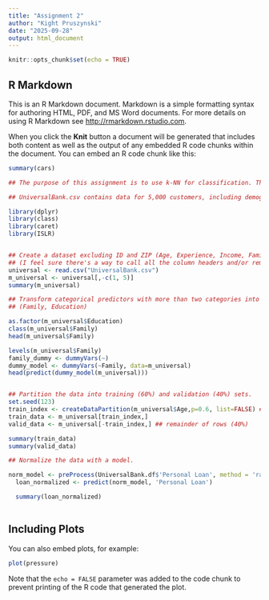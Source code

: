 ```yaml
---
title: "Assignment 2"
author: "Kight Pruszynski"
date: "2025-09-28"
output: html_document
---
```


```r
knitr::opts_chunk$set(echo = TRUE)
```

## R Markdown

This is an R Markdown document. Markdown is a simple formatting syntax for authoring HTML, PDF, and MS Word documents. For more details on using R Markdown see <http://rmarkdown.rstudio.com>.

When you click the **Knit** button a document will be generated that includes both content as well as the output of any embedded R code chunks within the document. You can embed an R code chunk like this:

```r
summary(cars)
```

```r
## The purpose of this assignment is to use k-NN for classification. The task is to design a smarter marketing campaign for Universal Bank, a young, growing bank that aims to target customers who are most likely to accept a loan offer. 

## UniversalBank.csv contains data for 5,000 customers, including demographics, product utilization, and response to the last personal loan campaign (9.6% positive). 

library(dplyr)
library(class)
library(caret)
library(ISLR)


## Create a dataset excluding ID and ZIP (Age, Experience, Income, Family, CCAvg, Education, Mortgage, PersonalLoan, SecuritiesAccount, CDAccount, Online,CreditCard)
## (I feel sure there's a way to call all the column headers and/or remove just columns 1 and 4, but I can't remember how.)
universal <- read.csv("UniversalBank.csv")
m_universal <- universal[,-c(1, 5)]
summary(m_universal)

## Transform categorical predictors with more than two categories into dummy variables.
## (Family, Education)

as.factor(m_universal$Education)
class(m_universal$Family)
head(m_universal$Family)

levels(m_universal$Family)
family_dummy <- dummyVars(~)
dummy_model <- dummyVars(~Family, data=m_universal)
head(predict(dummy_model(m_universal)))


## Partition the data into training (60%) and validation (40%) sets. 
set.seed(123)
train_index <- createDataPartition(m_universal$Age,p=0.6, list=FALSE) ## 60% of rows
train_data <- m_universal[train_index,]
valid_data <- m_universal[-train_index,] ## remainder of rows (40%)

summary(train_data)
summary(valid_data)

## Normalize the data with a model.

norm_model <- preProcess(UniversalBank.df$'Personal Loan', method = 'range')
  loan_normalized <- predict(norm_model, 'Personal Loan')

  summary(loan_normalized)
  

```

## Including Plots

You can also embed plots, for example:

```r
plot(pressure)
```

Note that the `echo = FALSE` parameter was added to the code chunk to prevent printing of the R code that generated the plot.
